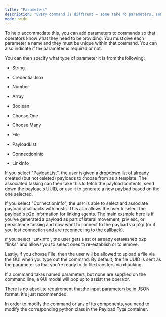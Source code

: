 ```yaml
---
title: "Parameters"
description: "Every command is different – some take no parameters, some take arrays, strings, integers, or a number of other things."
mode: wide
---
```


To help accommodate this, you can add parameters to commands so that operators know what they need to be providing. You must give each parameter a name and they must be unique within that command. You can also indicate if the parameter is required or not.

You can then specify what type of parameter it is from the following:

* String

* CredentialJson

* Number

* Array

* Boolean

* Choose One

* Choose Many

* File

* PayloadList

* ConnectionInfo

* LinkInfo

If you select "PayloadList", the user is given a dropdown list of already created (but not deleted) payloads to choose from as a template. The associated tasking can then take this to fetch the payload contents, send down the payload's UUID, or use it to generate a new payload based on the one selected.

If you select "ConnectionInfo", the user is able to select and associate payloads/callbacks with hosts. This also allows the user to select the payload's p2p information for linking agents. The main example here is if you've generated a payload as part of lateral movement, priv esc, or persistence tasking and now want to connect to the payload via p2p (or if you lost connection and are reconnecting to the callback).

If you select "LinkInfo", the user gets a list of already established p2p "links" and allows you to select ones to re-establish or to remove.

Lastly, if you choose File, then the user will be allowed to upload a file via the GUI when you type out the command. By default, the file UUID is sent as the parameter so that you're ready to do file transfers via chunking.

If a command takes named parameters, but none are supplied on the command line, a GUI modal will pop up to assist the operator.

There is no absolute requirement that the input parameters be in JSON format, it's just recommended.

<Info>
In order to modify the command or any of its components, you need to modify the corresponding python class in the Payload Type container.
</Info>
